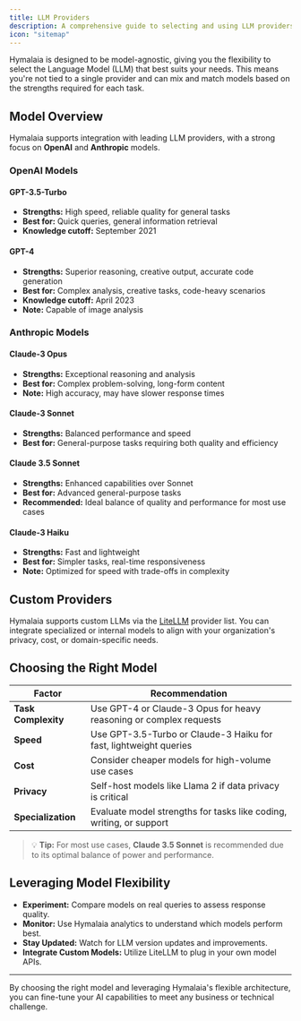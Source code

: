 ```yaml
---
title: LLM Providers
description: A comprehensive guide to selecting and using LLM providers in Hymalaia.
icon: "sitemap"
---
```


Hymalaia is designed to be model-agnostic, giving you the flexibility to select the Language Model (LLM) that best suits your needs. This means you're not tied to a single provider and can mix and match models based on the strengths required for each task.

## Model Overview

Hymalaia supports integration with leading LLM providers, with a strong focus on **OpenAI** and **Anthropic** models.

### OpenAI Models

#### GPT-3.5-Turbo
- **Strengths:** High speed, reliable quality for general tasks
- **Best for:** Quick queries, general information retrieval
- **Knowledge cutoff:** September 2021

#### GPT-4
- **Strengths:** Superior reasoning, creative output, accurate code generation
- **Best for:** Complex analysis, creative tasks, code-heavy scenarios
- **Knowledge cutoff:** April 2023  
- **Note:** Capable of image analysis

### Anthropic Models

#### Claude-3 Opus
- **Strengths:** Exceptional reasoning and analysis
- **Best for:** Complex problem-solving, long-form content
- **Note:** High accuracy, may have slower response times

#### Claude-3 Sonnet
- **Strengths:** Balanced performance and speed
- **Best for:** General-purpose tasks requiring both quality and efficiency

#### Claude 3.5 Sonnet
- **Strengths:** Enhanced capabilities over Sonnet
- **Best for:** Advanced general-purpose tasks  
- **Recommended:** Ideal balance of quality and performance for most use cases

#### Claude-3 Haiku
- **Strengths:** Fast and lightweight
- **Best for:** Simpler tasks, real-time responsiveness
- **Note:** Optimized for speed with trade-offs in complexity

## Custom Providers

Hymalaia supports custom LLMs via the [LiteLLM](https://docs.litellm.ai/docs/providers) provider list. You can integrate specialized or internal models to align with your organization's privacy, cost, or domain-specific needs.

## Choosing the Right Model

| Factor            | Recommendation                                                      |
|-------------------|-----------------------------------------------------------------------|
| **Task Complexity** | Use GPT-4 or Claude-3 Opus for heavy reasoning or complex requests   |
| **Speed**           | Use GPT-3.5-Turbo or Claude-3 Haiku for fast, lightweight queries    |
| **Cost**            | Consider cheaper models for high-volume use cases                   |
| **Privacy**         | Self-host models like Llama 2 if data privacy is critical           |
| **Specialization**  | Evaluate model strengths for tasks like coding, writing, or support |

> 💡 **Tip:** For most use cases, **Claude 3.5 Sonnet** is recommended due to its optimal balance of power and performance.

## Leveraging Model Flexibility

- **Experiment:** Compare models on real queries to assess response quality.
- **Monitor:** Use Hymalaia analytics to understand which models perform best.
- **Stay Updated:** Watch for LLM version updates and improvements.
- **Integrate Custom Models:** Utilize LiteLLM to plug in your own model APIs.

---
By choosing the right model and leveraging Hymalaia's flexible architecture, you can fine-tune your AI capabilities to meet any business or technical challenge.
